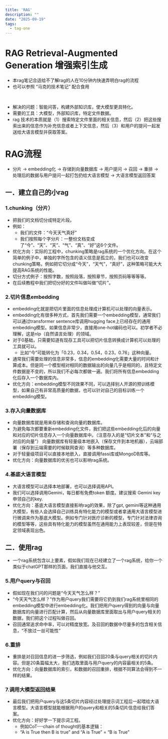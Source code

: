 ```yaml
---
title: 'RAG'
description: ""
date: "2025-09-19"
tags:
  - tag-one
---
```


# RAG Retrieval-Augmented Generation 增强索引生成

- 本rag笔记合适给不了解rag的人在10分钟内快速弄明白rag的流程
- 也可以参照 “马克的技术笔记” 配合食用
<br>

- 解决的问题：智能问答，构建外部知识库，使大模型更具特化。
- 需要的工具：大模型，外部知识库，特定文件数据。
- rag 技术的本质就是（1）搜索特定文件里面的相关信息，然后（2）把这些搜索出来的信息作为补充信息或者上下文信息，然后（3）和用户的提问一起发送给大语言模型并获取答案。

# RAG流程
- 分片 -> embedding化 -> 存储到向量数据库 -> 用户提问 -> 召回 -> 重排 -> 处理后的数据与用户提问一起打包扔给大语言模型 -> 大语言模型返回答案
## 一．建立自己的小rag
### 1.chunking（分片）
- 把我们的文档切分成特定片段。
- 例如：
    - 我们的文件：“今天天气真好”
    - 我们按照每个字分片：一整份文档变成了“今”、“天”、“天”、“气”、“真”、“好”这6个文件。
- 优化方向：实际的工程中，chunking策略是rag系统的一个优化方向。在这个简单的例子中，单独的字所包含的语义信息是孤立的，我们也可以改变chunking策略，例如把它切分成“今天”，“天气”，“真好”，这种策略可能大大提高RAG系统的性能。
- 切分方式例子：按照字数，按照段落，按照章节，按照页码等等等等。
- 在后续教程中我们把切分好的文件叫做叫做“切片”。
### 2.切片信息embedding
- embedding化就是把切片里面的信息处理成计算机可以处理的向量表示。
- embedding化有很多种方式，首先我们需要一个embedding模型，通常我们可以通过transformer sentence库调用hugging face上已经存在的通用embedding模型。如果信息非常少，直接用one-hot编码也可以。初学者不必理解，这是nlp（自然语言处理）的领域。
- 对于0基础，只需要知道有现存工具可以把切片信息转换成计算机可以处理的工具就可以。
    - 比如“今”可能转化为「0.23，0.34，0.54，0.23，0.76」这种向量。
- 通常我们需要处理的信息非常多，信息的embedding化需要大量的时间和计算成本。但是同一个模型相对相同的数据输出的向量几乎是相同的，且特定文件数据是不变的，所以我们不必每次都做一遍。我们将所有信息embedding化后存入一个数据库内。
- 优化方向：embedding模型不同效果不同，可以选择别人开源的预训练模型，如果自己有非常高质量的数据，也可以针对自己的目标训练一个embedding模型。
### 3.存入向量数据库
- 向量数据库就是用来存储和查询向量的数据库。
- 为避免每次都要重新embedding化文件，我们把这些embedding化后的向量和对应的切片信息存入一个向量数据库中。（注意存入的是“切片文本”和“与之对应的向量”）
向量数据库有轻量级本地嵌入（保存文件到本地机器），云端部署（保存到云端需要的时候联网查询）等多种数据库。
- 对于轻量级项目可以直接本地嵌入，直接调用fassi库或MongoDB库等。
- 优化方向：向量数据库的优劣也可以影响rag系统。
### 4.基底大语言模型
- 大语言模型可以选择本地部署，也可以选择调用API。
- 我们可以选择调用Gemini，每日都有免费token 额度。建议搜索 Gemini key 申领自己的key.
- 优化方向：基底大语言模型直接影响rag的效果，除了gpt, gemini等这种通用大模型，有些人会选择自己训练具有特化能力的模型或者拿通用大语言模型进行微调来作为基底大模型。例如专门针对医疗诊断的模型，专门针对法律咨询的模型等等，这些具有特化能力的模型虽然在通用能力上表现较差，但是在特定领域表现出色。
## 二．使用rag
- 一个rag系统包含以上要素，假如我们现在已经建立了一个rag系统，给你一个类似于chatGPT那样的页面，我们直接与他交互。
### 5.用户query与召回
- 假如现在我们问的问题是“今天天气怎么样？”
- “今天天气怎么样？”作为用户query我们需要将它扔到我们rag系统里相同的embedding模型中进行embedding化。我们把用户query得到的向量与向量数据库的向量进行匹配计算，然后从向量数据库里面取出与用户query相关的数据，我们把这个过程叫做召回。
- 召回通常追求命中率，可以对精度放宽。及召回的数据中尽量多的包含相关信息，“不放过一丝可能性“
### 6.重排
- 重排是对召回信息的进一步筛选，例如我们召回20条与query相关的切片内容。但是20条篇幅太大，我们选取里面与用户query的内容最相关的5条。
- 优化方向：向量数据库的索引，和数据的召回重排，根据不同算法会得到不一样的结果。
### 7.调用大模型返回结果
- 最后我们把用户query与这5条切片内容经过处理提示词工程后一起喂给大语言模型。大语言模型就能根据用户的query和相关的5条切片信息给我们答案。
- 优化方向：好好学一下提示词工程。
    - 例如CoT---chain of thought的基本逻辑：
    - “A is True then B is true” and “A is True” = “B is True”

